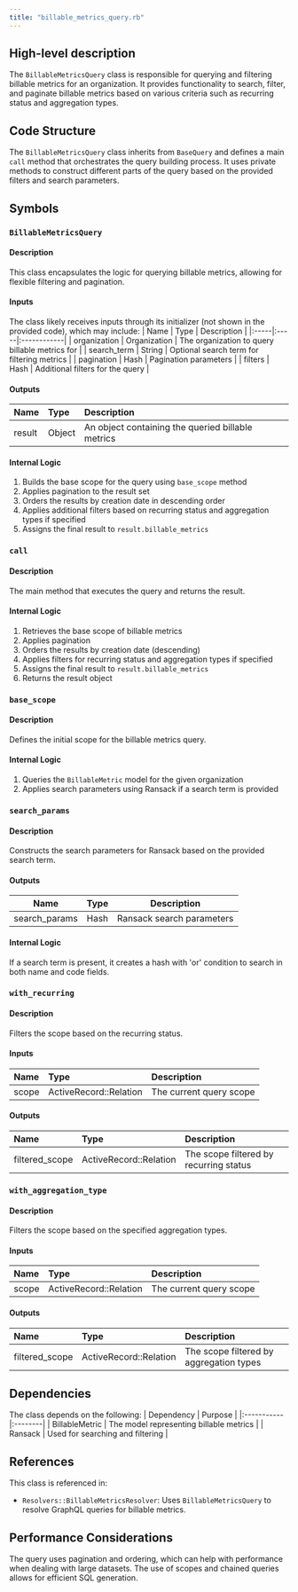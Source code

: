 ```yaml
---
title: "billable_metrics_query.rb"
---
```


## High-level description
The `BillableMetricsQuery` class is responsible for querying and filtering billable metrics for an organization. It provides functionality to search, filter, and paginate billable metrics based on various criteria such as recurring status and aggregation types.

## Code Structure
The `BillableMetricsQuery` class inherits from `BaseQuery` and defines a main `call` method that orchestrates the query building process. It uses private methods to construct different parts of the query based on the provided filters and search parameters.

## Symbols

### `BillableMetricsQuery`
#### Description
This class encapsulates the logic for querying billable metrics, allowing for flexible filtering and pagination.

#### Inputs
The class likely receives inputs through its initializer (not shown in the provided code), which may include:
| Name | Type | Description |
|:-----|:-----|:------------|
| organization | Organization | The organization to query billable metrics for |
| search_term | String | Optional search term for filtering metrics |
| pagination | Hash | Pagination parameters |
| filters | Hash | Additional filters for the query |

#### Outputs
| Name | Type | Description |
|:-----|:-----|:------------|
| result | Object | An object containing the queried billable metrics |

#### Internal Logic
1. Builds the base scope for the query using `base_scope` method
2. Applies pagination to the result set
3. Orders the results by creation date in descending order
4. Applies additional filters based on recurring status and aggregation types if specified
5. Assigns the final result to `result.billable_metrics`

### `call`
#### Description
The main method that executes the query and returns the result.

#### Internal Logic
1. Retrieves the base scope of billable metrics
2. Applies pagination
3. Orders the results by creation date (descending)
4. Applies filters for recurring status and aggregation types if specified
5. Assigns the final result to `result.billable_metrics`
6. Returns the result object

### `base_scope`
#### Description
Defines the initial scope for the billable metrics query.

#### Internal Logic
1. Queries the `BillableMetric` model for the given organization
2. Applies search parameters using Ransack if a search term is provided

### `search_params`
#### Description
Constructs the search parameters for Ransack based on the provided search term.

#### Outputs
| Name | Type | Description |
| ---- | ---- | ----------- |
| search_params | Hash | Ransack search parameters |

#### Internal Logic
If a search term is present, it creates a hash with 'or' condition to search in both name and code fields.

### `with_recurring`
#### Description
Filters the scope based on the recurring status.

#### Inputs
| Name | Type | Description |
|:-----|:-----|:------------|
| scope | ActiveRecord::Relation | The current query scope |

#### Outputs
| Name | Type | Description |
|:-----|:-----|:------------|
| filtered_scope | ActiveRecord::Relation | The scope filtered by recurring status |

### `with_aggregation_type`
#### Description
Filters the scope based on the specified aggregation types.

#### Inputs
| Name | Type | Description |
|:-----|:-----|:------------|
| scope | ActiveRecord::Relation | The current query scope |

#### Outputs
| Name | Type | Description |
|:-----|:-----|:------------|
| filtered_scope | ActiveRecord::Relation | The scope filtered by aggregation types |

## Dependencies
The class depends on the following:
| Dependency | Purpose |
|:-----------|:--------|
| BillableMetric | The model representing billable metrics |
| Ransack | Used for searching and filtering |

## References
This class is referenced in:
- `Resolvers::BillableMetricsResolver`: Uses `BillableMetricsQuery` to resolve GraphQL queries for billable metrics.

## Performance Considerations
The query uses pagination and ordering, which can help with performance when dealing with large datasets. The use of scopes and chained queries allows for efficient SQL generation.